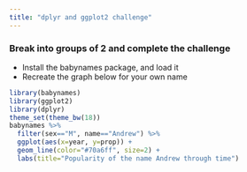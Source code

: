 ```yaml
---
title: "dplyr and ggplot2 challenge"
---
```


### Break into groups of 2 and complete the challenge

* Install the babynames package, and load it
* Recreate the graph below for your own name

```r
library(babynames)
library(ggplot2)
library(dplyr)
theme_set(theme_bw(18))
babynames %>% 
  filter(sex=="M", name=="Andrew") %>%
  ggplot(aes(x=year, y=prop)) + 
  geom_line(color="#70a6ff", size=2) + 
  labs(title="Popularity of the name Andrew through time")
```
